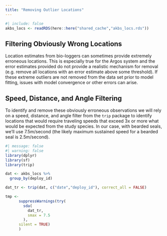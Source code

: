 ```yaml
---
title: "Removing Outlier Locations"
---
```


```r
#| include: false
akbs_locs <- readRDS(here::here("shared_cache","akbs_locs.rds"))
```

## Filtering Obviously Wrong Locations

Location estimates from bio-loggers can sometimes provide extremely
erroneous locations. This is especially true for the Argos system and the error
estimates provided do not provide a realistic mechanism for removal (e.g.
remove all locations with an error estimate above some threshold). If these
extreme outliers are not removed from the data set prior to model fitting,
issues with model convergence or other errors can arise.

## Speed, Distance, and Angle Filtering

To identify and remove these obviously erroneous observations we will rely
on a speed, distance, and angle filter from the `trip` package to identify locations
that would require traveling speeds that exceed 3x or more what would be 
expected from the study species. In our case, with bearded seals, we'll
use 7.5m/second (the likely maximum sustained speed for a bearded seal is
2.5m/second).

```r
#| message: false
#| warning: false
library(dplyr)
library(sf)
library(trip)

dat <- akbs_locs %>% 
  group_by(deploy_id)

dat_tr <- trip(dat, c("date","deploy_id"), correct_all = FALSE)

tmp <-
      suppressWarnings(try(
        sda(
          dat_tr,
          smax = 7.5
        ),
      silent = TRUE)
      )
```

